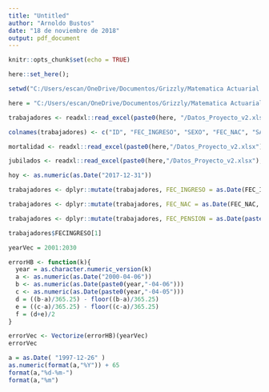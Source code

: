 ---
title: "Untitled"
author: "Arnoldo Bustos"
date: "18 de noviembre de 2018"
output: pdf_document
---

```{r setup, include=FALSE}

knitr::opts_chunk$set(echo = TRUE)

```

```{r}

here::set_here();

setwd("C:/Users/escan/OneDrive/Documentos/Grizzly/Matematica Actuarial I/Proyecto")

here = "C:/Users/escan/OneDrive/Documentos/Grizzly/Matematica Actuarial I/Proyecto"

trabajadores <- readxl::read_excel(paste0(here, "/Datos_Proyecto_v2.xlsx"), sheet = "Trabajadores")

colnames(trabajadores) <- c("ID", "FEC_INGRESO", "SEXO", "FEC_NAC", "SALARIO")

mortalidad <- readxl::read_excel(paste0(here,"/Datos_Proyecto_v2.xlsx"), sheet = "Mortalidad")

jubilados <- readxl::read_excel(paste0(here,"/Datos_Proyecto_v2.xlsx"), sheet = "Jubilados")

hoy <- as.numeric(as.Date("2017-12-31"))

trabajadores <- dplyr::mutate(trabajadores, FEC_INGRESO = as.Date(FEC_INGRESO, format = "%d-%m-%y"))

trabajadores <- dplyr::mutate(trabajadores, FEC_NAC = as.Date(FEC_NAC,  format = "%d-%m-%y"))

trabajadores <- dplyr::mutate(trabajadores, FEC_PENSION = as.Date(paste0(as.character(as.numeric(format(FEC_NAC,"%Y")) + 65), format(FEC_NAC,"-%m-%d"))) )

trabajadores$FECINGRESO[1]

yearVec = 2001:2030

errorHB <- function(k){
  year = as.character.numeric_version(k)
  a <- as.numeric(as.Date("2000-04-06"))
  b <- as.numeric(as.Date(paste0(year,"-04-06")))
  c <- as.numeric(as.Date(paste0(year,"-04-05")))
  d = ((b-a)/365.25) - floor((b-a)/365.25)
  e = ((c-a)/365.25) - floor((c-a)/365.25)
  f = (d+e)/2  
}

errorVec <- Vectorize(errorHB)(yearVec)
errorVec

a = as.Date( "1997-12-26" )
as.numeric(format(a,"%Y")) + 65
format(a,"%d-%m-")
format(a,"%m")

```
